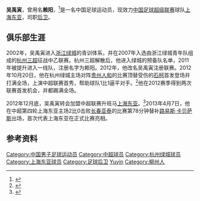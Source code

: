 {{noteta|G1=足球}}{{infobox Football biography
| playername= 吴禹寅
| image =
| fullname = 吴禹寅
| dateofbirth = {{Birth date and age|1990|1|8}}
| cityofbirth = [[广西壮族自治区|广西壮族自治区]][[柳州市|柳州市]]
| countryofbirth = [[中国|中国]]
| currentclub = [[上海东亚足球俱乐部|上海东亚]]
| clubnumber = 39
| height = {{height|m=1.92}}
| position = [[后卫_(足球)|后卫]]
| youthyears1 = 2002-2011
| youthclubs1 = [[杭州绿城足球俱乐部|杭州绿城]]
| years1 = 2007-2009
| clubs1 = [[杭州三超足球俱乐部|杭州三超]]
| years2 = 2011-2012
| clubs2 = [[杭州绿城足球俱乐部|杭州绿城]]
| years3 = 2013-
| clubs3 = [[上海东亚足球俱乐部|上海东亚]]
| caps1 = 
| goals1 = 
| caps2 = 2
| goals2 = 0
| caps3 = 21
| goals3 = 0
|      nationalyears1 = 
|       nationalteam1 = 
|       nationalcaps1 = 
|      nationalgoals1 = 
| pcupdate = 2015年1月29日
| ntupdate = 
}}
'''吴禹寅'''{{BD|1990年|1月8日|||Wu, Yuyin}}，曾用名'''赖阳'''，<ref>{{Cite web |url=http://sports.online.sh.cn/sports/gb/content/2012-12/28/content_5772420.htm |title=根宝引援锁定欧洲球会 亚洲外援有望澳洲中场球员 |accessdate=2013-08-21 |archive-date=2014-05-12 |archive-url=https://web.archive.org/web/20140512222549/http://sports.online.sh.cn/sports/gb/content/2012-12/28/content_5772420.htm |dead-url=yes }}</ref>是一名中国足球运动员，现效力[[中国足球超级联赛|中国足球超级联赛]]球队[[上海东亚足球俱乐部|上海东亚]]，司职[[后卫_(足球)|后卫]]。

==俱乐部生涯==
2002年，吴禹寅进入[[杭州绿城足球俱乐部|浙江绿城]]的青训体系，并在2007年入选由浙江绿城青年队组成的[[杭州三超足球俱乐部|杭州三超]]征战中乙联赛。杭州三超解散后，他进入绿城的预备队名单，2011年被提升进入一线队，注册名字为赖阳。2012年，他改名吴禹寅注册联赛。2012年10月20日，他在杭州绿城主场对阵[[贵州人和足球俱乐部|贵州人和]]的比赛顶替受伤的[[石柯_(足球运动员)|石柯]]首发登场并打满全场，上演中超联赛首秀，帮助球队1比1逼平对手。<ref>{{Cite web |url=http://sports.163.com/12/1022/06/8EDBK6N400051C89.html |title=吴禹寅究竟是谁 |access-date=2013-05-31 |archive-url=https://web.archive.org/web/20150527020009/http://sports.163.com/12/1022/06/8EDBK6N400051C89.html |archive-date=2015-05-27 |dead-url=yes }}</ref>他在2012赛季得到两次联赛首发机会，并都踢满全场。

2012年12月底，吴禹寅转会加盟中超联赛升班马[[上海东亚足球俱乐部|上海东亚]]。<ref>{{Cite web |url=http://sports.sina.com.cn/j/2012-12-28/06106355795.shtml |title=吴禹寅转会上海东亚 绿城敲定三内援新引两外援 |accessdate=2013-05-31 |archive-date=2019-06-09 |archive-url=https://web.archive.org/web/20190609190632/http://sports.sina.com.cn/j/2012-12-28/06106355795.shtml |dead-url=no }}</ref>2013年4月7日，他在中超第四轮上海东亚主场2比0击败[[长春亚泰足球俱乐部|长春亚泰]]的比赛第78分钟替补[[路易斯·卡贝萨斯|路易斯·卡贝萨斯]]出场，首次代表上海东亚在正式比赛亮相。

==参考资料==
{{reflist}}

{{2011年中超分类名单杭州}}
{{2012年中超分类名单杭州}}
{{2013年中超分类名单上海东亚}}
{{2014年中超分类名单上海东亚}}
{{2016年中甲分类名单大连一方}}
{{2017年中乙分类名单银川}}

{{DEFAULTSORT:Wu, Yuyin}}
[[Category:中国男子足球运动员|Category:中国男子足球运动员]]
[[Category:中超球员|Category:中超球员]]
[[Category:杭州绿城球员|Category:杭州绿城球员]]
[[Category:上海东亚球员|Category:上海东亚球员]]
[[Category:足球后卫|Category:足球后卫]]
[[Category:吴姓|Yuyin]]
[[Category:柳州人|Category:柳州人]]